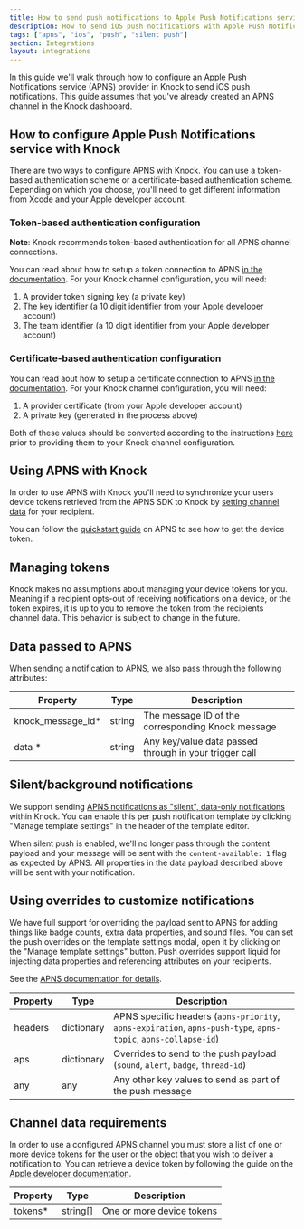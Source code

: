 ```yaml
---
title: How to send push notifications to Apple Push Notifications service
description: How to send iOS push notifications with Apple Push Notification service (APNS) and Knock.
tags: ["apns", "ios", "push", "silent push"]
section: Integrations
layout: integrations
---
```


In this guide we'll walk through how to configure an Apple Push Notifications service (APNS) provider in Knock to send iOS push notifications. This guide assumes that you've already created an APNS channel in the Knock dashboard.

## How to configure Apple Push Notifications service with Knock

There are two ways to configure APNS with Knock. You can use a token-based authentication scheme or a certificate-based authentication scheme. Depending on which you choose, you'll need to get different information from Xcode and your Apple developer account.

### Token-based authentication configuration

**Note**: Knock recommends token-based authentication for all APNS channel connections.

You can read about how to setup a token connection to APNS [in the documentation](https://developer.apple.com/documentation/usernotifications/setting_up_a_remote_notification_server/establishing_a_token-based_connection_to_apns). For your Knock channel configuration, you will need:

1. A provider token signing key (a private key)
2. The key identifier (a 10 digit identifier from your Apple developer account)
3. The team identifier (a 10 digit identifier from your Apple developer account)

### Certificate-based authentication configuration

You can read aout how to setup a certificate connection to APNS [in the documentation](https://developer.apple.com/documentation/usernotifications/setting_up_a_remote_notification_server/establishing_a_certificate-based_connection_to_apns). For your Knock channel configuration, you will need:

1. A provider certificate (from your Apple developer account)
2. A private key (generated in the process above)

Both of these values should be converted according to the instructions [here](https://hexdocs.pm/pigeon/2.0.0-rc.1/Pigeon.APNS.html#module-generating-your-certificate-and-key-pem) prior to providing them to your Knock channel configuration.

## Using APNS with Knock

In order to use APNS with Knock you'll need to synchronize your users device tokens retrieved from the APNS SDK to Knock by [setting channel data](/send-notifications/setting-channel-data) for your recipient.

You can follow the [quickstart guide](https://developer.apple.com/documentation/usernotifications/registering_your_app_with_apns) on APNS to see how to get the device token.

<MultiLangCodeBlock
  snippet="users.setChannelData-push"
  title="Set APNS channel data for a user"
/>

## Managing tokens

Knock makes no assumptions about managing your device tokens for you. Meaning if a recipient opts-out of receiving notifications on a device, or the token expires, it is up to you to remove the token from the recipients channel data. This behavior is subject to change in the future.

## Data passed to APNS

When sending a notification to APNS, we also pass through the following attributes:

| Property           | Type   | Description                                            |
| ------------------ | ------ | ------------------------------------------------------ |
| knock_message_id\* | string | The message ID of the corresponding Knock message      |
| data \*            | string | Any key/value data passed through in your trigger call |

## Silent/background notifications

We support sending [APNS notifications as "silent", data-only notifications](https://developer.apple.com/documentation/usernotifications/setting_up_a_remote_notification_server/pushing_background_updates_to_your_app) within Knock. You can enable this per push notification template by clicking "Manage template settings" in the header of the template editor.

When silent push is enabled, we'll no longer pass through the content payload and your message will be sent with the `content-available: 1` flag as expected by APNS. All properties in the data payload described above will be sent with your notification.

## Using overrides to customize notifications

We have full support for overriding the payload sent to APNS for adding things like badge counts, extra data properties, and sound files. You can set the push overrides on the template settings modal, open it by clicking on the "Manage template settings" button. Push overrides support liquid for injecting data properties and referencing attributes on your recipients.

See the [APNS documentation for details](https://developer.apple.com/documentation/usernotifications/setting_up_a_remote_notification_server/generating_a_remote_notification).

| Property | Type       | Description                                                                                                    |
| -------- | ---------- | -------------------------------------------------------------------------------------------------------------- |
| headers  | dictionary | APNS specific headers (`apns-priority`, `apns-expiration`, `apns-push-type`, `apns-topic`, `apns-collapse-id`) |
| aps      | dictionary | Overrides to send to the push payload (`sound`, `alert`, `badge`, `thread-id`)                                 |
| any      | any        | Any other key values to send as part of the push message                                                       |

## Channel data requirements

In order to use a configured APNS channel you must store a list of one or more device tokens for the user or the object that you wish to deliver a notification to. You can retrieve a device token by following the guide on the [Apple developer documentation](https://developer.apple.com/documentation/usernotifications/registering_your_app_with_apns).

| Property | Type     | Description               |
| -------- | -------- | ------------------------- |
| tokens\* | string[] | One or more device tokens |
